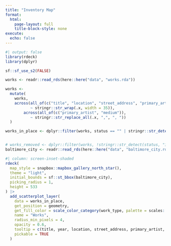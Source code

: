 ```yaml
---
title: "Inventory Map"
format:
  html:
    page-layout: full
    title-block-style: none
execute: 
  echo: false
---
```


```r
#| output: false
library(rdeck)
library(dplyr)

sf::sf_use_s2(FALSE)

works <- readr::read_rds(here::here("data", "works.rda"))

works <-
  mutate(
    works,
    across(all_of(c("title", "location", "street_address", "primary_artist", "medium")),
           ~ stringr::str_wrap(.x, width = 35)),
        across(all_of(c("primary_artist", "medium")),
           ~ stringr::str_replace_all(.x, ",", ", "))
  )

works_in_place <- dplyr::filter(works, status == "" | stringr::str_detect(status, "in place"))


# works_removed <- dplyr::filter(works, !stringr::str_detect(status, "in place"))
baltimore_city <- readr::read_rds(here::here("data", "baltimore_city.rda"))
```


```r
#| column: screen-inset-shaded
rdeck(
  map_style = snapbox::mapbox_gallery_north_star(),
  theme = "light",
  initial_bounds = sf::st_bbox(baltimore_city),
  picking_radius = 1,
  height = 533
) |>
  add_scatterplot_layer(
    data = works_in_place,
    get_position = geometry,
    get_fill_color = scale_color_category(work_type, palette = scales::brewer_pal(type = "qual", palette = "Set2"), col_label = "Type"), # "#008385",
    name = "Works",
    radius_min_pixels = 4,
    opacity = 0.6,
    tooltip = c(title, year, location, street_address, primary_artist, work_type, medium),
    pickable = TRUE
  )
```

